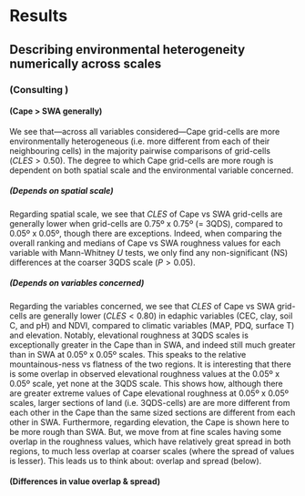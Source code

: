 # Results

## Describing environmental heterogeneity numerically across scales

### (Consulting \ref{roughness-violins})

#### (Cape > SWA generally)

We see that---across all variables considered---Cape grid-cells are more environmentally heterogeneous (i.e. more different from each of their neighbouring cells) in the majority pairwise comparisons of grid-cells ($CLES \gt 0.50$). The degree to which Cape grid-cells are more rough is dependent on both spatial scale and the environmental variable concerned.

##### (Depends on spatial scale)

Regarding spatial scale, we see that $CLES$ of Cape vs SWA grid-cells are generally lower when grid-cells are 0.75º x 0.75º (= 3QDS), compared to 0.05º x 0.05º, though there are exceptions. Indeed, when comparing the overall ranking and medians<!--TODO: which is it?--> of Cape vs SWA roughness values for each variable with Mann-Whitney $U$ tests, we only find any non-significant (NS) differences at the coarser 3QDS scale ($P \gt 0.05$).

##### (Depends on variables concerned)

Regarding the variables concerned, we see that $CLES$ of Cape vs SWA grid-cells are generally lower ($CLES \lt 0.80$) in edaphic variables (CEC, clay, soil C, and pH) and NDVI, compared to climatic variables (MAP, PDQ, surface T) and elevation. Notably, elevational roughness at 3QDS scales is exceptionally greater in the Cape than in SWA, and indeed still much greater than in SWA at 0.05º x 0.05º scales. This speaks to the relative mountainous-ness vs flatness of the two regions. It is interesting that there is some overlap in observed elevational roughness values at the 0.05º x 0.05º scale, yet none at the 3QDS scale. This shows how, although there are greater extreme values of Cape elevational roughness at 0.05º x 0.05º scales, larger sections of land (i.e. 3QDS-cells) are are more different from each other in the Cape than the same sized sections are different from each other in SWA. Furthermore, regarding elevation, the Cape is shown here to be more rough than SWA. But, we move from at fine scales having some overlap in the roughness values, which have relatively great spread in both regions, to much less overlap at coarser scales (where the spread of values is lesser). This leads us to think about: overlap and spread (below).

#### (Differences in value overlap & spread)
